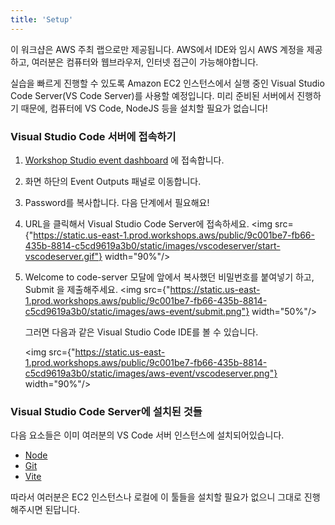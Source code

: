 ```yaml
---
title: 'Setup'
---
```


<anchor>
    이 워크샵은 AWS 주최 랩으로만 제공됩니다.
    AWS에서 IDE와 임시 AWS 계정을 제공하고, 여러분은 컴퓨터와 웹브라우저, 인터넷 접근이 가능해야합니다.
</anchor>


실습을 빠르게 진행할 수 있도록 Amazon EC2 인스턴스에서 실행 중인 Visual Studio Code Server(VS Code Server)를 사용할 예정입니다.
미리 준비된 서버에서 진행하기 때문에, 컴퓨터에 VS Code, NodeJS 등을 설치할 필요가 없습니다!

### Visual Studio Code 서버에 접속하기

1. [Workshop Studio event dashboard](https://catalog.us-east-1.prod.workshops.aws/event/dashboard/en-US) 에 접속합니다.
2. 화면 하단의 Event Outputs 패널로 이동합니다.
3. Password를 복사합니다. 다음 단계에서 필요해요!
4. URL을 클릭해서 Visual Studio Code Server에 접속하세요.
    <img src={"https://static.us-east-1.prod.workshops.aws/public/9c001be7-fb66-435b-8814-c5cd9619a3b0/static/images/vscodeserver/start-vscodeserver.gif"} width="90%"/>

5. Welcome to code-server 모달에 앞에서 복사했던 비밀번호를 붙여넣기 하고, Submit 을 제출해주세요.
    <img src={"https://static.us-east-1.prod.workshops.aws/public/9c001be7-fb66-435b-8814-c5cd9619a3b0/static/images/aws-event/submit.png"} width="50%"/>

    그러면 다음과 같은 Visual Studio Code IDE를 볼 수 있습니다.

    <img src={"https://static.us-east-1.prod.workshops.aws/public/9c001be7-fb66-435b-8814-c5cd9619a3b0/static/images/aws-event/vscodeserver.png"} width="90%"/>

### Visual Studio Code Server에 설치된 것들

다음 요소들은 이미 여러분의 VS Code 서버 인스턴스에 설치되어있습니다.

- [Node](https://nodejs.org/en/download)
- [Git](https://github.com/git-guides/install-git/)
- [Vite](https://vitejs.dev/guide/)

따라서 여러분은 EC2 인스턴스나 로컬에 이 툴들을 설치할 필요가 없으니 그대로 진행해주시면 된답니다.
